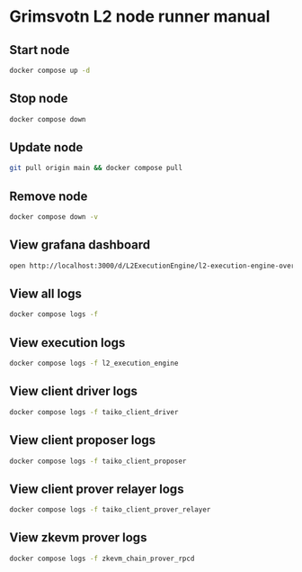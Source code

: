 # Grimsvotn L2 node runner manual

## Start node

```sh
docker compose up -d
```

## Stop node

```sh
docker compose down
```

## Update node

```sh
git pull origin main && docker compose pull
```

## Remove node

```sh
docker compose down -v
```

## View grafana dashboard

```sh
open http://localhost:3000/d/L2ExecutionEngine/l2-execution-engine-overview
```

## View all logs

```sh
docker compose logs -f
```

## View execution logs

```sh
docker compose logs -f l2_execution_engine
```

## View client driver logs

```sh
docker compose logs -f taiko_client_driver
```

## View client proposer logs

```sh
docker compose logs -f taiko_client_proposer
```

## View client prover relayer logs

```sh
docker compose logs -f taiko_client_prover_relayer
```

## View zkevm prover logs

```sh
docker compose logs -f zkevm_chain_prover_rpcd
```
